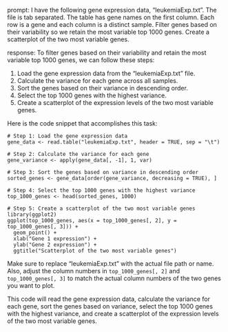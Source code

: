 prompt:
I have the following gene expression data, "leukemiaExp.txt". The file is tab separated. The table has gene names on the first column. Each row is a gene and each column is a distinct sample. Filter genes based on their variability so we retain the most variable top 1000 genes. Create a scatterplot of the two most variable genes.

response:
To filter genes based on their variability and retain the most variable top 1000 genes, we can follow these steps:

1. Load the gene expression data from the "leukemiaExp.txt" file.
2. Calculate the variance for each gene across all samples.
3. Sort the genes based on their variance in descending order.
4. Select the top 1000 genes with the highest variance.
5. Create a scatterplot of the expression levels of the two most variable genes.

Here is the code snippet that accomplishes this task:

```
# Step 1: Load the gene expression data
gene_data <- read.table("leukemiaExp.txt", header = TRUE, sep = "\t")

# Step 2: Calculate the variance for each gene
gene_variance <- apply(gene_data[, -1], 1, var)

# Step 3: Sort the genes based on variance in descending order
sorted_genes <- gene_data[order(gene_variance, decreasing = TRUE), ]

# Step 4: Select the top 1000 genes with the highest variance
top_1000_genes <- head(sorted_genes, 1000)

# Step 5: Create a scatterplot of the two most variable genes
library(ggplot2)
ggplot(top_1000_genes, aes(x = top_1000_genes[, 2], y = top_1000_genes[, 3])) +
  geom_point() +
  xlab("Gene 1 expression") +
  ylab("Gene 2 expression") +
  ggtitle("Scatterplot of the two most variable genes")
```

Make sure to replace "leukemiaExp.txt" with the actual file path or name. Also, adjust the column numbers in `top_1000_genes[, 2]` and `top_1000_genes[, 3]` to match the actual column numbers of the two genes you want to plot.

This code will read the gene expression data, calculate the variance for each gene, sort the genes based on variance, select the top 1000 genes with the highest variance, and create a scatterplot of the expression levels of the two most variable genes.
